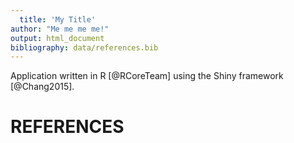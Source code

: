 ```yaml
---
  title: 'My Title'
author: "Me me me me!"
output: html_document
bibliography: data/references.bib
---
```

  
  Application written in R [@RCoreTeam] using the Shiny framework [@Chang2015].

# REFERENCES